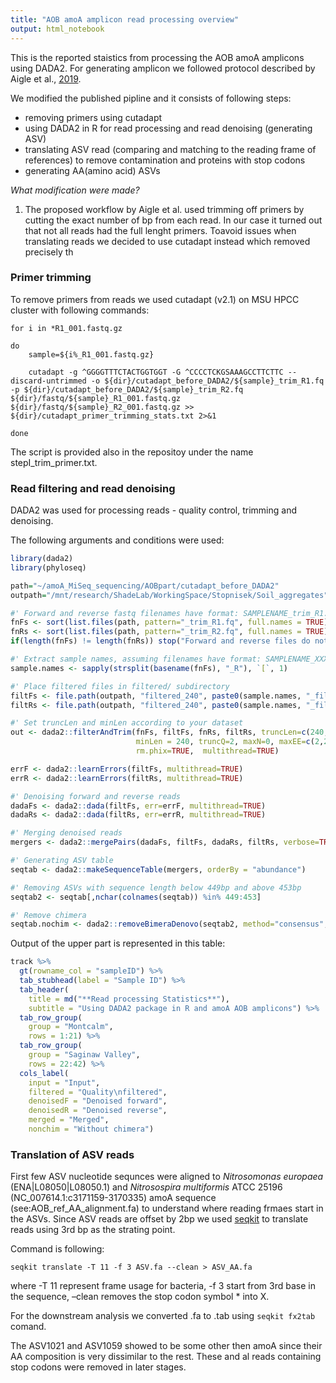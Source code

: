 ```yaml
---
title: "AOB amoA amplicon read processing overview"
output: html_notebook
---
```


This is the reported staistics from processing the AOB amoA amplicons using DADA2. For generating amplicon we followed protocol described by Aigle et al., [2019](https://environmentalmicrobiome.biomedcentral.com/articles/10.1186/s40793-019-0342-6). 

We modified the published pipline and it consists of following steps:

+ removing primers using cutadapt
+ using DADA2 in R for read processing and read denoising (generating ASV)
+ translating ASV read (comparing and matching to the reading frame of references) to remove contamination and proteins with stop codons
+ generating AA(amino acid) ASVs

*What modification were made?*

1. The proposed workflow by Aigle et al. used trimming off primers by cutting the exact number of bp from each read. In our case it turned out that not all reads had the full lenght primers. Toavoid issues when translating reads we decided to use cutadapt instead which removed precisely th

### Primer trimming
To remove primers from reads we used cutadapt (v2.1) on MSU HPCC cluster with following commands:
```{}
for i in *R1_001.fastq.gz

do
	sample=${i%_R1_001.fastq.gz}

	cutadapt -g ^GGGGTTTCTACTGGTGGT -G ^CCCCTCKGSAAAGCCTTCTTC --discard-untrimmed -o ${dir}/cutadapt_before_DADA2/${sample}_trim_R1.fq -p ${dir}/cutadapt_before_DADA2/${sample}_trim_R2.fq ${dir}/fastq/${sample}_R1_001.fastq.gz ${dir}/fastq/${sample}_R2_001.fastq.gz >> ${dir}/cutadapt_primer_trimming_stats.txt 2>&1
	
done
```
The script is provided also in the repositoy under the name stepI_trim_primer.txt.

### Read filtering and read denoising
DADA2 was used for processing reads - quality control, trimming and denoising. 

The following arguments and conditions were used:
```r
library(dada2)
library(phyloseq)

path="~/amoA_MiSeq_sequencing/AOBpart/cutadapt_before_DADA2"
outpath="/mnt/research/ShadeLab/WorkingSpace/Stopnisek/Soil_aggregates"

#' Forward and reverse fastq filenames have format: SAMPLENAME_trim_R1.fq and SAMPLENAME_trim_R2.fq
fnFs <- sort(list.files(path, pattern="_trim_R1.fq", full.names = TRUE)) #pattern can be modify
fnRs <- sort(list.files(path, pattern="_trim_R2.fq", full.names = TRUE)) #pattern can be modify
if(length(fnFs) != length(fnRs)) stop("Forward and reverse files do not mach")

#' Extract sample names, assuming filenames have format: SAMPLENAME_XXX.fastq
sample.names <- sapply(strsplit(basename(fnFs), "_R"), `[`, 1)

#' Place filtered files in filtered/ subdirectory
filtFs <- file.path(outpath, "filtered_240", paste0(sample.names, "_filt_F.fastq.gz"))
filtRs <- file.path(outpath, "filtered_240", paste0(sample.names, "_filt_R.fastq.gz"))

#' Set truncLen and minLen according to your dataset
out <- dada2::filterAndTrim(fnFs, filtFs, fnRs, filtRs, truncLen=c(240,240), 
                            minLen = 240, truncQ=2, maxN=0, maxEE=c(2,2), compress=TRUE, 
                            rm.phix=TRUE,  multithread=TRUE)

errF <- dada2::learnErrors(filtFs, multithread=TRUE)
errR <- dada2::learnErrors(filtRs, multithread=TRUE)

#' Denoising forward and reverse reads
dadaFs <- dada2::dada(filtFs, err=errF, multithread=TRUE)
dadaRs <- dada2::dada(filtRs, err=errR, multithread=TRUE)

#' Merging denoised reads
mergers <- dada2::mergePairs(dadaFs, filtFs, dadaRs, filtRs, verbose=TRUE)

#' Generating ASV table
seqtab <- dada2::makeSequenceTable(mergers, orderBy = "abundance")

#' Removing ASVs with sequence length below 449bp and above 453bp
seqtab2 <- seqtab[,nchar(colnames(seqtab)) %in% 449:453] 

#' Remove chimera
seqtab.nochim <- dada2::removeBimeraDenovo(seqtab2, method="consensus", multithread=TRUE, verbose=TRUE)

```

Output of the upper part is represented in this table:
```r
track %>%
  gt(rowname_col = "sampleID") %>%
  tab_stubhead(label = "Sample ID") %>%
  tab_header(
    title = md("**Read processing Statistics**"),
    subtitle = "Using DADA2 package in R and amoA AOB amplicons") %>%
  tab_row_group(
    group = "Montcalm",
    rows = 1:21) %>%
  tab_row_group(
    group = "Saginaw Valley",
    rows = 22:42) %>%
  cols_label(
    input = "Input",
    filtered = "Quality\nfiltered",
    denoisedF = "Denoised forward",
    denoisedR = "Denoised reverse",
    merged = "Merged",
    nonchim = "Without chimera")
```


### Translation of ASV reads
First few ASV nucleotide sequnces were aligned to *Nitrosomonas europaea* (ENA|L08050|L08050.1) and *Nitrosospira multiformis* ATCC 25196 (NC_007614.1:c3171159-3170335) amoA sequence (see:AOB_ref_AA_alignment.fa) to understand where reading frmaes start in the ASVs. Since ASV reads are offset by 2bp we used [seqkit](https://bioinf.shenwei.me/seqkit/) to translate reads using 3rd bp as the strating point.

Command is following:

`seqkit translate -T 11 -f 3 ASV.fa --clean > ASV_AA.fa`

where -T 11 represent frame usage for bacteria, -f 3 start from 3rd base in the sequence, --clean removes the stop codon symbol * into X.

For the downstream analysis we converted .fa to .tab using `seqkit fx2tab` comand.

The ASV1021 and ASV1059 showed to be some other then amoA since their AA composition is very dissimilar to the rest. These and al reads containing stop codons were removed in later stages. 

